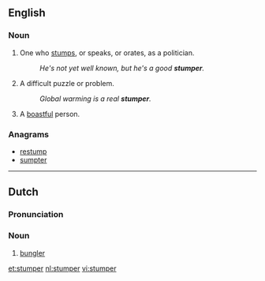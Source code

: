 ==English==

===Noun===
{{en-noun}}

# One who [[stumps]], or speaks, or orates, as a politician.
#: ''He's not yet well known, but he's a good '''stumper'''.''
# A difficult puzzle or problem.
#: ''Global warming is a real '''stumper'''.''
# {{context|archaic|slang|lang=en}} A [[boastful]] person.

{{Webster 1913}}

===Anagrams===
* [[restump#English|restump]]
* [[sumpter#English|sumpter]]

----

==Dutch==
===Pronunciation===
{{hyphenation|stum|per}}
===Noun===
{{nl-noun|m|s|stumpertje}}

# [[bungler]]

[[et:stumper]]
[[nl:stumper]]
[[vi:stumper]]